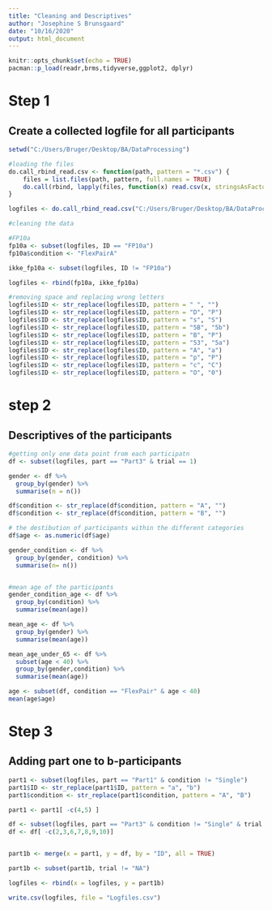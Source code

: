 ---
title: "Cleaning and Descriptives"
author: "Josephine S Brunsgaard"
date: "10/16/2020"
output: html_document
---

```{r setup, include=FALSE}
knitr::opts_chunk$set(echo = TRUE)
pacman::p_load(readr,brms,tidyverse,ggplot2, dplyr)
```

# Step 1
## Create a collected logfile for all participants

```{r logfiles + data cleaning}
setwd("C:/Users/Bruger/Desktop/BA/DataProcessing")

#loading the files 
do.call_rbind_read.csv <- function(path, pattern = "*.csv") {
    files = list.files(path, pattern, full.names = TRUE)
    do.call(rbind, lapply(files, function(x) read.csv(x, stringsAsFactors = FALSE)))
}

logfiles <- do.call_rbind_read.csv("C:/Users/Bruger/Desktop/BA/DataProcessing/Logfiles")

#cleaning the data 

#FP10a
fp10a <- subset(logfiles, ID == "FP10a")
fp10a$condition <- "FlexPairA"

ikke_fp10a <- subset(logfiles, ID != "FP10a")

logfiles <- rbind(fp10a, ikke_fp10a)

#removing space and replacing wrong letters
logfiles$ID <- str_replace(logfiles$ID, pattern = " ", "")
logfiles$ID <- str_replace(logfiles$ID, pattern = "D", "P")
logfiles$ID <- str_replace(logfiles$ID, pattern = "s", "S")
logfiles$ID <- str_replace(logfiles$ID, pattern = "5B", "5b")
logfiles$ID <- str_replace(logfiles$ID, pattern = "B", "P")
logfiles$ID <- str_replace(logfiles$ID, pattern = "53", "5a")
logfiles$ID <- str_replace(logfiles$ID, pattern = "A", "a")
logfiles$ID <- str_replace(logfiles$ID, pattern = "p", "P")
logfiles$ID <- str_replace(logfiles$ID, pattern = "c", "C")
logfiles$ID <- str_replace(logfiles$ID, pattern = "O", "0")

```


# step 2
## Descriptives of the participants 
```{r Descriptives}

#getting only one data point from each participatn
df <- subset(logfiles, part == "Part3" & trial == 1)

gender <- df %>% 
  group_by(gender) %>% 
  summarise(n = n())

df$condition <- str_replace(df$condition, pattern = "A", "")
df$condition <- str_replace(df$condition, pattern = "B", "")

# the destibution of participants within the different categories
df$age <- as.numeric(df$age)

gender_condition <- df %>% 
  group_by(gender, condition) %>%
  summarise(n= n())


#mean age of the participants
gender_condition_age <- df %>% 
  group_by(condition) %>%
  summarise(mean(age))

mean_age <- df %>% 
  group_by(gender) %>% 
  summarise(mean(age))

mean_age_under_65 <- df %>% 
  subset(age < 40) %>% 
  group_by(gender,condition) %>% 
  summarise(mean(age))

age <- subset(df, condition == "FlexPair" & age < 40)
mean(age$age)
```


# Step 3
## Adding part one to b-participants
```{r adding part 1}
part1 <- subset(logfiles, part == "Part1" & condition != "Single")
part1$ID <- str_replace(part1$ID, pattern = "a", "b")
part1$condition <- str_replace(part1$condition, pattern = "A", "B")

part1 <- part1[ -c(4,5) ]

df <- subset(logfiles, part == "Part3" & condition != "Single" & trial == 1)
df <- df[ -c(2,3,6,7,8,9,10)]


part1b <- merge(x = part1, y = df, by = "ID", all = TRUE)

part1b <- subset(part1b, trial != "NA")

logfiles <- rbind(x = logfiles, y = part1b)

write.csv(logfiles, file = "Logfiles.csv")
```



